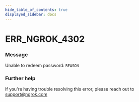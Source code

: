 ```yaml
---
hide_table_of_contents: true
displayed_sidebar: docs
---
```



# ERR_NGROK_4302

### Message

Unable to redeem password: `REASON`

<ErrorDetails error="err_ngrok_4302" />

### Further help

If you're having trouble resolving this error, please reach out to [support@ngrok.com](mailto:support@ngrok.com?subject=Help%20with%20ERR_NGROK_4302)
